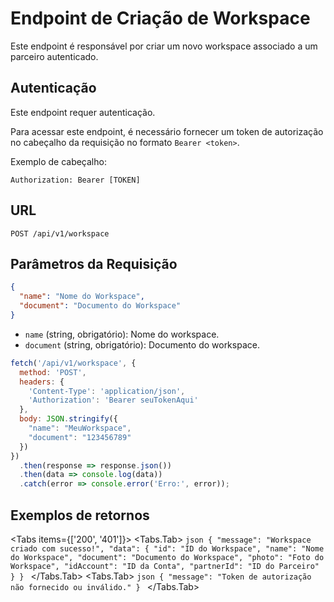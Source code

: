 
# Endpoint de Criação de Workspace

Este endpoint é responsável por criar um novo workspace associado a um parceiro autenticado.

## Autenticação

<Callout emoji="🚨" type="warning">
  Este endpoint requer autenticação.
</Callout>

Para acessar este endpoint, é necessário fornecer um token de autorização no cabeçalho da requisição no formato `Bearer <token>`.

Exemplo de cabeçalho:
```http
Authorization: Bearer [TOKEN]
```

## URL
`POST /api/v1/workspace`

## Parâmetros da Requisição

```json {2, 3}
{
  "name": "Nome do Workspace",
  "document": "Documento do Workspace"
}
```


- `name` (string, obrigatório): Nome do workspace.
- `document` (string, obrigatório): Documento do workspace.


```js collapsed=true copy {5}
fetch('/api/v1/workspace', {
  method: 'POST',
  headers: {
    'Content-Type': 'application/json',
    'Authorization': 'Bearer seuTokenAqui'
  },
  body: JSON.stringify({
    "name": "MeuWorkspace",
    "document": "123456789"
  })
})
  .then(response => response.json())
  .then(data => console.log(data))
  .catch(error => console.error('Erro:', error));
```

## Exemplos de retornos

<Tabs items={['200', '401']}>
  <Tabs.Tab>
    ```json
    {
      "message": "Workspace criado com sucesso!",
      "data": {
        "id": "ID do Workspace",
        "name": "Nome do Workspace",
        "document": "Documento do Workspace",
        "photo": "Foto do Workspace",
        "idAccount": "ID da Conta",
        "partnerId": "ID do Parceiro"
      }
    }
    ```
  </Tabs.Tab>
  <Tabs.Tab>
    ```json
    {
      "message": "Token de autorização não fornecido ou inválido."
    }
    ```
  </Tabs.Tab>
</Tabs>